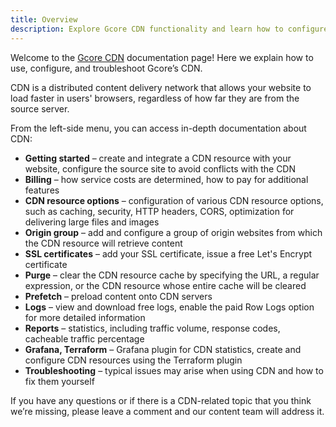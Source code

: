 ```yaml
---
title: Overview
description: Explore Gcore CDN functionality and learn how to configure and manage CDN resources.
---
```


Welcome to the <a href="https://gcore.com/cdn" target="_blank">Gcore CDN</a> documentation page! Here we explain how to use, configure, and troubleshoot Gcore’s CDN.

CDN is a distributed content delivery network that allows your website to load faster in users' browsers, regardless of how far they are from the source server.

From the left-side menu, you can access in-depth documentation about CDN:

- **Getting started** – create and integrate a CDN resource with your website, configure the source site to avoid conflicts with the CDN
- **Billing** – how service costs are determined, how to pay for additional features
- **CDN resource options** – configuration of various CDN resource options, such as caching, security, HTTP headers, CORS, optimization for delivering large files and images
- **Origin group** – add and configure a group of origin websites from which the CDN resource will retrieve content
- **SSL certificates** – add your SSL certificate, issue a free Let's Encrypt certificate
- **Purge** – clear the CDN resource cache by specifying the URL, a regular expression, or the CDN resource whose entire cache will be cleared
- **Prefetch** – preload content onto CDN servers
- **Logs** – view and download free logs, enable the paid Row Logs option for more detailed information
- **Reports** – statistics, including traffic volume, response codes, cacheable traffic percentage
- **Grafana, Terraform** – Grafana plugin for CDN statistics, create and configure CDN resources using the Terraform plugin
- **Troubleshooting** – typical issues may arise when using CDN and how to fix them yourself

If you have any questions or if there is a CDN-related topic that you think we’re missing, please leave a comment and our content team will address it.